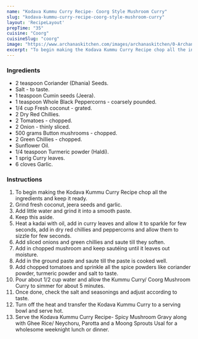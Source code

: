 ---
name: "Kodava Kummu Curry Recipe- Coorg Style Mushroom Curry"
slug: "kodava-kummu-curry-recipe-coorg-style-mushroom-curry"
layout: 'RecipeLayout'
prepTime: "35"
cuisine: "Coorg"
cuisineSlug: "coorg"
image: "https://www.archanaskitchen.com/images/archanaskitchen/0-Archanas-Kitchen-Recipes/2018/June-22/Kodava_Style_Kummu_Curry_Recipe_Coorg_Mushroom_Curry-3_1600.jpg"
excerpt: "To begin making the Kodava Kummu Curry Recipe chop all the ingredients and keep it ready"
---

### Ingredients

- 2 teaspoon Coriander (Dhania) Seeds.
- Salt - to taste.
- 1 teaspoon Cumin seeds (Jeera).
- 1 teaspoon Whole Black Peppercorns - coarsely pounded.
- 1/4 cup Fresh coconut - grated.
- 2 Dry Red Chillies.
- 2 Tomatoes - chopped.
- 2 Onion - thinly sliced.
- 500 grams Button mushrooms - chopped.
- 2 Green Chillies - chopped.
- Sunflower Oil.
- 1/4 teaspoon Turmeric powder (Haldi).
- 1 sprig Curry leaves.
- 6 cloves Garlic.

### Instructions

1. To begin making the Kodava Kummu Curry Recipe chop all the ingredients and keep it ready.
1. Grind fresh coconut, jeera seeds and garlic.
1. Add little water and grind it into a smooth paste.
1. Keep this aside.
1. Heat a kadai with oil, add in curry leaves and allow it to sparkle for few seconds, add in dry red chillies and peppercorns and allow them to sizzle for few seconds.
1. Add sliced onions and green chillies and saute till they soften.
1. Add in chopped mushroom and keep sautéing until it leaves out moisture.
1. Add in the ground paste and saute till the paste is cooked well.
1. Add chopped tomatoes and sprinkle all the spice powders like coriander powder, turmeric powder and salt to taste.
1. Pour about 1/2 cup water and allow the Kummu Curry/ Coorg Mushroom Curry to simmer for about 5 minutes.
1. Once done, check the salt and seasonings and adjust according to taste.
1. Turn off the heat and transfer the Kodava Kummu Curry to a serving bowl and serve hot.
1. Serve the Kodava Kummu Curry Recipe- Spicy Mushroom Gravy along with Ghee Rice/ Neychoru, Parotta and a Moong Sprouts Usal for a wholesome weeknight lunch or dinner.
